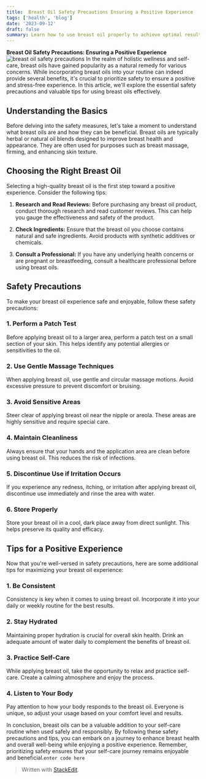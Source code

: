 ```yaml
---
title:  Breast Oil Safety Precautions Ensuring a Positive Experience
tags: ['health', 'blog']
date: '2023-09-12'
draft: false
summary: Learn how to use breast oil properly to achieve optimal results. Follow our step-by-step instructions and expert advice for a healthier you. 
---
```



**Breast Oil Safety Precautions: Ensuring a Positive Experience**
![breast oil safety precautions](https://i0.wp.com/post.healthline.com/wp-content/uploads/2020/04/oil_products_still_life-1296x728-header.jpg?w=1155&h=1528)
In the realm of holistic wellness and self-care, breast oils have gained popularity as a natural remedy for various concerns. While incorporating breast oils into your routine can indeed provide several benefits, it's crucial to prioritize safety to ensure a positive and stress-free experience. In this article, we'll explore the essential safety precautions and valuable tips for using breast oils effectively.

## Understanding the Basics

Before delving into the safety measures, let's take a moment to understand what breast oils are and how they can be beneficial. Breast oils are typically herbal or natural oil blends designed to improve breast health and appearance. They are often used for purposes such as breast massage, firming, and enhancing skin texture.

## Choosing the Right Breast Oil

Selecting a high-quality breast oil is the first step toward a positive experience. Consider the following tips:

1.  **Research and Read Reviews:** Before purchasing any breast oil product, conduct thorough research and read customer reviews. This can help you gauge the effectiveness and safety of the product.
    
2.  **Check Ingredients:** Ensure that the breast oil you choose contains natural and safe ingredients. Avoid products with synthetic additives or chemicals.
    
3.  **Consult a Professional:** If you have any underlying health concerns or are pregnant or breastfeeding, consult a healthcare professional before using breast oils.
    

## Safety Precautions

To make your breast oil experience safe and enjoyable, follow these safety precautions:

### 1. Perform a Patch Test

Before applying breast oil to a larger area, perform a patch test on a small section of your skin. This helps identify any potential allergies or sensitivities to the oil.

### 2. Use Gentle Massage Techniques

When applying breast oil, use gentle and circular massage motions. Avoid excessive pressure to prevent discomfort or bruising.

### 3. Avoid Sensitive Areas

Steer clear of applying breast oil near the nipple or areola. These areas are highly sensitive and require special care.

### 4. Maintain Cleanliness

Always ensure that your hands and the application area are clean before using breast oil. This reduces the risk of infections.

### 5. Discontinue Use if Irritation Occurs

If you experience any redness, itching, or irritation after applying breast oil, discontinue use immediately and rinse the area with water.

### 6. Store Properly

Store your breast oil in a cool, dark place away from direct sunlight. This helps preserve its quality and efficacy.

## Tips for a Positive Experience

Now that you're well-versed in safety precautions, here are some additional tips for maximizing your breast oil experience:

### 1. Be Consistent

Consistency is key when it comes to using breast oil. Incorporate it into your daily or weekly routine for the best results.

### 2. Stay Hydrated

Maintaining proper hydration is crucial for overall skin health. Drink an adequate amount of water daily to complement the benefits of breast oil.

### 3. Practice Self-Care

While applying breast oil, take the opportunity to relax and practice self-care. Create a calming atmosphere and enjoy the process.

### 4. Listen to Your Body

Pay attention to how your body responds to the breast oil. Everyone is unique, so adjust your usage based on your comfort level and results.

In conclusion, breast oils can be a valuable addition to your self-care routine when used safely and responsibly. By following these safety precautions and tips, you can embark on a journey to enhance breast health and overall well-being while enjoying a positive experience. Remember, prioritizing safety ensures that your self-care journey remains enjoyable and beneficial.`enter code here`


> Written with [StackEdit](https://stackedit.io/).